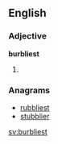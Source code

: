 ==English==

===Adjective===
'''burbliest'''

# {{en-superlative of|burbly}}

===Anagrams===
* [[rubbliest#English|rubbliest]]
* [[stubblier#English|stubblier]]

[[sv:burbliest]]